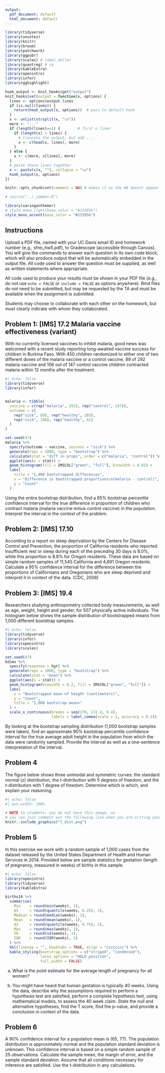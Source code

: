 ```yaml
---
output:
  pdf_document: default
  html_document: default
---
```


```r
library(tidyverse)
library(unvotes)
library(knitr)
library(broom)
library(patchwork)
library(ggpubr)
library(scales) # label_dollar 
library(quantreg) # rq
library(kableExtra)
library(openintro)
library(infer)
library(gghighlight)

hook_output <- knit_hooks$get("output")
knit_hooks$set(output = function(x, options) {
  lines <- options$output.lines
  if (is.null(lines)) {
    return(hook_output(x, options))  # pass to default hook
  }
  x <- unlist(strsplit(x, "\n"))
  more <- "..."
  if (length(lines)==1) {        # first n lines
    if (length(x) > lines) {
      # truncate the output, but add ....
      x <- c(head(x, lines), more)
    }
  } else {
    x <- c(more, x[lines], more)
  }
  # paste these lines together
  x <- paste(c(x, ""), collapse = "\n")
  hook_output(x, options)
})

knitr::opts_chunk$set(comment = NA) # makes it so the ## doesnt appear in output for chunks

# source("../_common.R")

library(xaringanthemer)
# style_mono_light(base_color = "#23395b")
style_mono_accent(base_color = "#23395b")

```


## Instructions
Upload a PDF file, named with your UC Davis email ID and homework number (e.g., sfrei_hw5.pdf), to Gradescope (accessible through Canvas). You will give the commands to answer each question in its own code block, which will also produce output that will be automatically embedded in the output file.  All code used to answer the question must be supplied, as well as written statements where appropriate. 

All code used to produce your results must be shown in your PDF file (e.g., do not use `echo = FALSE` or `include = FALSE` as options anywhere). Rmd files do not need to be submitted, but may be requested by the TA and must be available when the assignment is submitted.

Students may choose to collaborate with each other on the homework, but must clearly indicate with whom they collaborated.

\newpage 

## Problem 1: [IMS] 17.2 Malaria vaccine effectiveness (variant)

With no currently licensed vaccines to inhibit malaria, good news was welcomed with a recent study reporting long-awaited vaccine success for children in Burkina Faso. With 450 children randomized to either one of two different doses of the malaria vaccine or a control vaccine, 89 of 292 malaria vaccine and 106 out of 147 control vaccine children contracted malaria within 12 months after the treatment. 

```r
#| echo: false
library(tidyverse)
library(infer)


malaria <- tibble(
  vaccine = c(rep("malaria", 292), rep("control", 147)),
  outcome = c(
    rep("sick", 89), rep("healthy", 203),
    rep("sick", 106), rep("healthy", 41)
  )
)

set.seed(47)
malaria %>%
  specify(outcome ~ vaccine, success = "sick") %>%
  generate(reps = 1000, type = "bootstrap") %>%
  calculate(stat = "diff in props", order = c("malaria", "control")) %>%
  ggplot(aes(x = stat)) +
  geom_histogram(fill = IMSCOL["green", "full"], binwidth = 0.02) +
  labs(
    title = "1,000 bootstrapped differences",
    x = "Difference in bootstrapped proportions\n(malaria - control)",
    y = "Count"
  )
```


Using the entire bootstrap distribution, find a 95% bootstrap percentile confidence interval for the true difference in proportion of children who contract malaria (malaria vaccine minus control vaccine) in the population. Interpret the interval in the context of the problem.


\newpage



## Problem 2: [IMS] 17.10
According to a report on sleep deprivation by the Centers for Disease Control and Prevention, the proportion of California residents who reported insufficient rest or sleep during each of the preceding 30 days is 8.0%, while this proportion is 8.8% for Oregon residents. These data are based on simple random samples of 11,545 California and 4,691 Oregon residents. Calculate a 95% confidence interval for the difference between the proportions of Californians and Oregonians who are sleep deprived and interpret it in context of the data. (CDC, 2008)


\newpage 

## Problem 3: [IMS] 19.4
Researchers studying anthropometry collected body measurements, as well as age, weight, height and gender, for 507 physically active individuals. 
The histogram below shows the sample distribution of bootstrapped means from 1,000 different bootstrap samples. 

```r
#| echo: false
library(tidyverse)
library(infer)
library(openintro)
library(scales)

set.seed(47)
bdims %>%
  specify(response = hgt) %>%
  generate(reps = 1000, type = "bootstrap") %>%
  calculate(stat = "mean") %>%
  ggplot(aes(x = stat)) +
  geom_histogram(binwidth = 0.2, fill = IMSCOL["green", "full"]) +
  labs(
    x = "Bootstrapped mean of height (centimeters)",
    y = "Count",
    title = "1,000 bootstrap means"
  ) +
  scale_x_continuous(breaks = seq(170, 172.4, 0.4),
                     labels = label_comma(scale = 1, accuracy = 0.1))
```

By looking at the bootstrap sampling distribution (1,000 bootstrap samples were taken), find an approximate 90% bootstrap percentile confidence interval for the true average adult height in the population from which the data were randomly sampled. Provide the interval as well as a one-sentence interpretation of the interval.



\newpage



## Problem 4
The figure below shows three unimodal and symmetric curves: the standard normal (z) distribution, the $t$-distribution with 5 degrees of freedom, and the $t$-distribution with 1 degree of freedom. 
Determine which is which, and explain your reasoning.

```r
#| echo: false
#| out.width: 100%

# NOTE to students: you do not have this image, so 
# you can just comment out the following line when you are writing your hw.
knitr::include_graphics("t_dist.png")
```


\newpage 

## Problem 5
In this exercise we work with a random sample of 1,000 cases from the dataset released by the United States Department of Health and Human Services in 2014.
Provided below are sample statistics for gestation (length of pregnancy, measured in weeks) of births in this sample.

```r
#| echo: false
library(openintro)
library(tidyverse)
library(kableExtra)

births14 %>%
  summarise(
    Min    = round(min(weeks), 1),
    Q1     = round(quantile(weeks, 0.25), 1),
    Median = round(median(weeks), 1),
    Mean   = round(mean(weeks), 1),
    Q3     = round(quantile(weeks, 0.75), 1),
    Max    = round(max(weeks), 1),
    SD     = round(sd(weeks), 1),
    IQR    = round(IQR(weeks), 1)
  ) %>%
  kbl(linesep = "", booktabs = TRUE, align = "cccccccc") %>%
  kable_styling(bootstrap_options = c("striped", "condensed"), 
                latex_options = "HOLD_position",
                full_width = FALSE)
```

a. What is the point estimate for the average length of pregnancy for all women? 

b. You might have heard that human gestation is typically 40 weeks. Using the data, describe why the assumptions required to perform a hypothesis test are satisfied, perform a complete hypothesis test, using mathematical models, to assess the 40 week claim. State the null and alternative hypotheses, find the T score, find the p-value, and provide a conclusion in context of the data.

\newpage

## Problem 6
A 90% confidence interval for a population mean is (65, 77). 
The population distribution is approximately normal and the population standard deviation is unknown. 
This confidence interval is based on a simple random sample of 25 observations. 
Calculate the sample mean, the margin of error, and the sample standard deviation.
Assume that all conditions necessary for inference are satisfied. 
Use the $t$-distribution in any calculations.